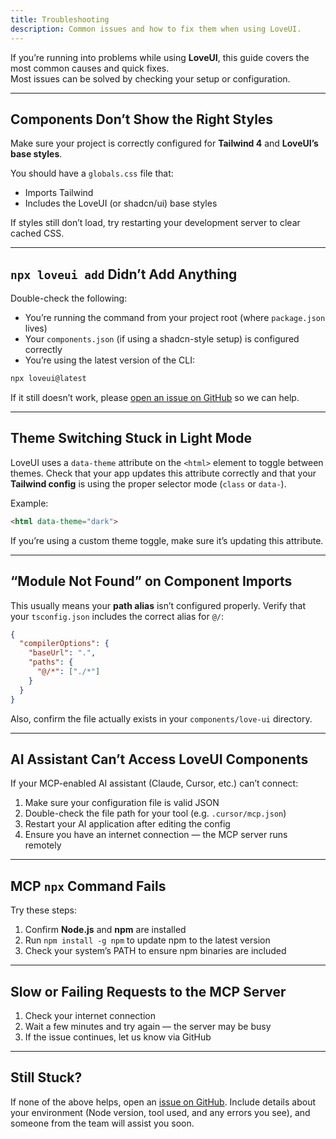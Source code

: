 ```yaml
---
title: Troubleshooting
description: Common issues and how to fix them when using LoveUI.
---
```


If you’re running into problems while using **LoveUI**, this guide covers the most common causes and quick fixes.  
Most issues can be solved by checking your setup or configuration.

---

## Components Don’t Show the Right Styles

Make sure your project is correctly configured for **Tailwind 4** and **LoveUI’s base styles**.

You should have a `globals.css` file that:
- Imports Tailwind  
- Includes the LoveUI (or shadcn/ui) base styles  

If styles still don’t load, try restarting your development server to clear cached CSS.

---

## `npx loveui add` Didn’t Add Anything

Double-check the following:

- You’re running the command from your project root (where `package.json` lives)  
- Your `components.json` (if using a shadcn-style setup) is configured correctly  
- You’re using the latest version of the CLI:

```bash
npx loveui@latest
```

If it still doesn’t work, please [open an issue on GitHub](https://github.com/loveconnor/loveui/issues) so we can help.

---

## Theme Switching Stuck in Light Mode

LoveUI uses a `data-theme` attribute on the `<html>` element to toggle between themes.
Check that your app updates this attribute correctly and that your **Tailwind config** is using the proper selector mode (`class` or `data-`).

Example:

```html
<html data-theme="dark">
```

If you’re using a custom theme toggle, make sure it’s updating this attribute.

---

## “Module Not Found” on Component Imports

This usually means your **path alias** isn’t configured properly.
Verify that your `tsconfig.json` includes the correct alias for `@/`:

```json
{
  "compilerOptions": {
    "baseUrl": ".",
    "paths": {
      "@/*": ["./*"]
    }
  }
}
```

Also, confirm the file actually exists in your `components/love-ui` directory.

---

## AI Assistant Can’t Access LoveUI Components

If your MCP-enabled AI assistant (Claude, Cursor, etc.) can’t connect:

1. Make sure your configuration file is valid JSON
2. Double-check the file path for your tool (e.g. `.cursor/mcp.json`)
3. Restart your AI application after editing the config
4. Ensure you have an internet connection — the MCP server runs remotely

---

## MCP `npx` Command Fails

Try these steps:

1. Confirm **Node.js** and **npm** are installed
2. Run `npm install -g npm` to update npm to the latest version
3. Check your system’s PATH to ensure npm binaries are included

---

## Slow or Failing Requests to the MCP Server

1. Check your internet connection
2. Wait a few minutes and try again — the server may be busy
3. If the issue continues, let us know via GitHub

---

## Still Stuck?

If none of the above helps, open an [issue on GitHub](https://github.com/loveconnor/loveui/issues).
Include details about your environment (Node version, tool used, and any errors you see), and someone from the team will assist you soon.
